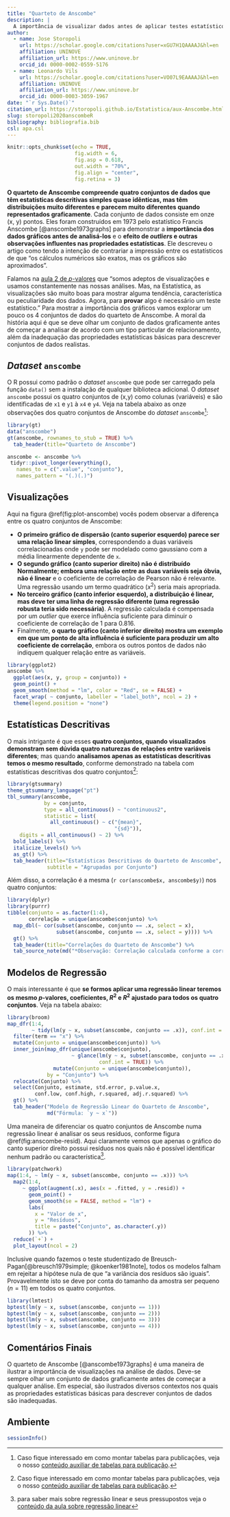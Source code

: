 ```yaml
---
title: "Quarteto de Anscombe"
description: |
  A importância de visualizar dados antes de aplicar testes estatísticos inferenciais e a limitação das estatísticas descritivas.
author:
  - name: Jose Storopoli
    url: https://scholar.google.com/citations?user=xGU7H1QAAAAJ&hl=en
    affiliation: UNINOVE
    affiliation_url: https://www.uninove.br
    orcid_id: 0000-0002-0559-5176
  - name: Leonardo Vils
    url: https://scholar.google.com/citations?user=VO07L9EAAAAJ&hl=en
    affiliation: UNINOVE
    affiliation_url: https://www.uninove.br
    orcid_id: 0000-0003-3059-1967
date: "`r Sys.Date()`"
citation_url: https://storopoli.github.io/Estatistica/aux-Anscombe.html
slug: storopoli2020anscombeR
bibliography: bibliografia.bib
csl: apa.csl
---
```


```r
knitr::opts_chunk$set(echo = TRUE,
                      fig.width = 6,
                      fig.asp = 0.618,
                      out.width = "70%",
                      fig.align = "center",
                      fig.retina = 3)
```

<link rel="stylesheet" href="https://cdn.rawgit.com/jpswalsh/academicons/master/css/academicons.min.css"/>


**O quarteto de Anscombe compreende quatro conjuntos de dados que têm estatísticas descritivas simples quase idênticas, mas têm distribuições muito diferentes e parecem muito diferentes quando representados graficamente**. Cada conjunto de dados consiste em onze (x, y) pontos. Eles foram construídos em 1973 pelo estatístico Francis Anscombe [@anscombe1973graphs] para demonstrar a **importância dos dados gráficos antes de analisá-los** e o **efeito de *outliers* e outras observações influentes nas propriedades estatísticas**. Ele descreveu o artigo como tendo a intenção de contrariar a impressão entre os estatísticos de que "os cálculos numéricos são exatos, mas os gráficos são aproximados".

Falamos na [aula 2 de $p$-valores](2-p-valores.html) que "somos adeptos de visualizações e usamos constantemente nas nossas análises. Mas, na Estatística, as visualizações são muito boas para mostrar alguma tendência, característica ou peculiaridade dos dados. Agora, para **provar** algo é necessário um teste estatístico." Para mostrar a importância dos gráficos vamos explorar um pouco os 4 conjuntos de dados do quarteto de Anscombe. A moral da história aqui é que se deve olhar um conjunto de dados graficamente antes de começar a analisar de acordo com um tipo particular de relacionamento, além da inadequação das propriedades estatísticas básicas para descrever conjuntos de dados realistas.

## *Dataset* `anscombe`

O R possui como padrão o *dataset* `anscombe` que pode ser carregado pela função `data()` sem a instalação de qualquer biblioteca adicional. O *dataset* `anscombe` possui os quatro conjuntos de (x,y) como colunas (variáveis) e são identificadas de `x1` e `y1` à `x4` e `y4`. Veja na tabela abaixo as onze observações dos quatro conjuntos de Anscombe do *dataset* `anscombe`[^1]:

```r
library(gt)
data("anscombe")
gt(anscombe, rownames_to_stub = TRUE) %>%
  tab_header(title="Quarteto de Anscombe")
```

```r
anscombe <- anscombe %>%
 tidyr::pivot_longer(everything(),
   names_to = c(".value", "conjunto"),
   names_pattern = "(.)(.)")
```


## Visualizações

Aqui na figura \@ref(fig:plot-anscombe) vocês podem observar a diferença entre os quatro conjuntos de Anscombe:

* **O primeiro gráfico de dispersão (canto superior esquerdo) parece ser uma relação linear simples**, correspondendo a duas variáveis correlacionadas onde `y` pode ser modelado como gaussiano com a média linearmente dependente de `x`.
* **O segundo gráfico (canto superior direito) não é distribuído Normalmente; embora uma relação entre as duas variáveis seja óbvia, não é linear** e o coeficiente de correlação de Pearson não é relevante. Uma regressão usando um termo quadrático ($x^2$) seria mais apropriada.
* **No terceiro gráfico (canto inferior esquerdo), a distribuição é linear, mas deve ter uma linha de regressão diferente (uma regressão robusta teria sido necessária)**. A regressão calculada é compensada por um *outlier* que exerce influência suficiente para diminuir o coeficiente de correlação de 1 para 0.816.
* Finalmente, **o quarto gráfico (canto inferior direito) mostra um exemplo em que um ponto de alta influência é suficiente para produzir um alto coeficiente de correlação**, embora os outros pontos de dados não indiquem qualquer relação entre as variáveis.

```r
library(ggplot2)
anscombe %>% 
  ggplot(aes(x, y, group = conjunto)) +
  geom_point() +
  geom_smooth(method = "lm", color = "Red", se = FALSE) +
  facet_wrap( ~ conjunto, labeller = "label_both", ncol = 2) +
  theme(legend.position = "none")
```

## Estatísticas Descritivas

O mais intrigante é que esses **quatro conjuntos, quando visualizados demonstram sem dúvida quatro naturezas de relações entre variáveis diferentes**; mas quando **analisamos apenas as estatísticas descritivas temos o mesmo resultado**, conforme demonstrado na tabela com estatísticas descritivas dos quatro conjuntos[^1]:

```r
library(gtsummary)
theme_gtsummary_language("pt")
tbl_summary(anscombe,
            by = conjunto,
            type = all_continuous() ~ "continuous2",
            statistic = list(
              all_continuous() ~ c("{mean}",
                                   "{sd}")),
	digits = all_continuous() ~ 2) %>%
  bold_labels() %>%
  italicize_levels() %>%
  as_gt() %>% 
  tab_header(title="Estatísticas Descritivas do Quarteto de Anscombe",
             subtitle = "Agrupadas por Conjunto")
```

Além disso, a correlação é a mesma (`r cor(anscombe$x, anscombe$y)`) nos quatro conjuntos:

```r
library(dplyr)
library(purrr)
tibble(conjunto = as.factor(1:4),
       correlação = unique(anscombe$conjunto) %>% 
  map_dbl(~ cor(subset(anscombe, conjunto == .x, select = x),
                subset(anscombe, conjunto == .x, select = y)))) %>% 
  gt() %>% 
  tab_header(title="Correlações do Quarteto de Anscombe") %>% 
  tab_source_note(md("*Observação: Correlação calculada conforme a correlação de Pearson*"))
```

## Modelos de Regressão

O mais interessante é que **se formos aplicar uma regressão linear teremos os mesmo $p$-valores, coeficientes, $R^2$ e $R^2$ ajustado para todos os quatro conjuntos**. Veja na tabela abaixo:

```r
library(broom)
map_dfr(1:4,
        ~ tidy(lm(y ~ x, subset(anscombe, conjunto == .x)), conf.int = TRUE)) %>% 
  filter(term == "x") %>% 
  mutate(Conjunto = unique(anscombe$conjunto)) %>% 
  inner_join(map_dfr(unique(anscombe$conjunto),
                     ~ glance(lm(y ~ x, subset(anscombe, conjunto == .x)),
                              conf.int = TRUE)) %>% 
               mutate(Conjunto = unique(anscombe$conjunto)),
             by = "Conjunto") %>% 
  relocate(Conjunto) %>% 
  select(Conjunto, estimate, std.error, p.value.x,
         conf.low, conf.high, r.squared, adj.r.squared) %>% 
  gt() %>% 
  tab_header("Modelo de Regressão Linear do Quarteto de Anscombe",
             md("Fórmula: `y ~ x`"))
```

Uma maneira de diferenciar os quatro conjuntos de Anscombe numa regressão linear é analisar os seus resíduos, conforme figura \@ref(fig:anscombe-resid). Aqui claramente vemos que apenas o gráfico do canto superior direito possui resíduos nos quais não é possível identificar nenhum padrão ou característica^[para saber mais sobre regressão linear e seus pressupostos veja o [conteúdo da aula sobre regressão linear](6-Regressao_Linear.html)].

```r
library(patchwork)
map(1:4, ~ lm(y ~ x, subset(anscombe, conjunto == .x))) %>% 
  map2(1:4,
     ~ ggplot(augment(.x), aes(x = .fitted, y = .resid)) +
       geom_point() +
       geom_smooth(se = FALSE, method = "lm") +
       labs(
         x = "Valor de x",
         y = "Resíduos",
         title = paste("Conjunto", as.character(.y))
       )) %>% 
  reduce(`+`) +
  plot_layout(ncol = 2)
```

Inclusive quando fazemos o teste studentizado de Breusch-Pagan[@breusch1979simple; @koenker1981note], todos os modelos falham em rejeitar a hipótese nula de que "a variância dos resíduos são iguais". Provavelmente isto se deve por conta do tamanho da amostra ser pequeno ($n=11$) em todos os quatro conjuntos.

```r
library(lmtest)
bptest(lm(y ~ x, subset(anscombe, conjunto == 1)))
bptest(lm(y ~ x, subset(anscombe, conjunto == 2)))
bptest(lm(y ~ x, subset(anscombe, conjunto == 3)))
bptest(lm(y ~ x, subset(anscombe, conjunto == 4)))
```


## Comentários Finais

O quarteto de Anscombe [@anscombe1973graphs] é uma maneira de ilustrar a importância de visualizações na análise de dados. Deve-se sempre olhar um conjunto de dados graficamente antes de começar a qualquer análise. Em especial, são ilustrados diversos contextos nos quais as propriedades estatísticas básicas para descrever conjuntos de dados são inadequadas.

## Ambiente

```r
sessionInfo()
```

[^1]: Caso fique interessado em como montar tabelas para publicações, veja o nosso [conteúdo auxiliar de tabelas para publicação](aux-Tabelas_para_Publicacao.html).
